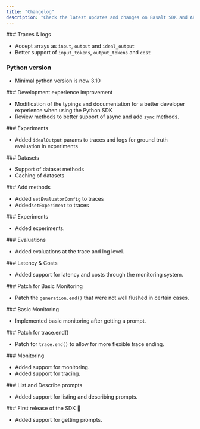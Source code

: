 ```yaml
---
title: "Changelog"
description: "Check the latest updates and changes on Basalt SDK and API."
---
```


<Update label="v0.4.1" description="2025-10-21">
  ### Traces & logs

  - Accept arrays as `input`, `output` and `ideal_output`
  - Better support of `input_tokens`, `output_tokens` and `cost`

  ### Python version

  - Minimal python version is now 3.10
</Update>

<Update label="v0.4.0" description="2025-10-06">
  ### Development experience improvement

  - Modification of the typings and documentation for a better developer experience when using the Python SDK
  - Review methods to better support of async and add `sync` methods.
</Update>

<Update label="v0.3.0" description="2025-08-08">
  ### Experiments

  - Added `idealOutput` params to traces and logs for ground truth evaluation in experiments
</Update>

<Update label="v0.2.3" description="2025-06-30">
  ### Datasets

  - Support of dataset methods
  - Caching of datasets
</Update>

<Update label="v0.2.2" description="2025-05-14">
  ### Add methods

  - Added `setEvaluatorConfig` to traces
  - Added`setExperiment` to traces
</Update>

<Update label="v0.2.1" description="2025-05-01">
  ### Experiments

  - Added experiments.
</Update>

<Update label="v0.2.0" description="2025-05-01">
  ### Evaluations

  - Added evaluations at the trace and log level.
</Update>

<Update label="v0.1.4" description="2025-03-31">
  ### Latency & Costs

  - Added support for latency and costs through the monitoring system.
</Update>

<Update label="v0.1.3" description="2025-03-19">
  ### Patch for Basic Monitoring

  - Patch the `generation.end()` that were not well flushed in certain cases.
</Update>

<Update label="v0.1.2" description="2025-03-18">
  ### Basic Monitoring

  - Implemented basic monitoring after getting a prompt.
</Update>

<Update label="v0.1.1" description="2025-03-06">
  ### Patch for trace.end()

  - Patch for `trace.end()` to allow for more flexible trace ending.
</Update>

<Update label="v0.1.0" description="2025-03-05">
  ### Monitoring

  - Added support for monitoring.
  - Added support for tracing.
</Update>

<Update label="v0.0.5" description="2025-02-10">
  ### List and Describe prompts

  - Added support for listing and describing prompts.
</Update>

<Update label="v0.0.4" description="2025-01-17">
  ### First release of the SDK 🎉

  - Added support for getting prompts.
</Update>